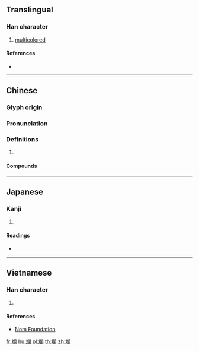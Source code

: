 {{also|斓}}
==Translingual==

===Han character===
{{Han char|rn=67|rad=文|as=17|sn=21|four=07420|canj=YKANW|ids=⿰文闌}}

# [[multicolored]]

====References====
* {{Han ref|kx=0477.220|dkj=13486|dj=0835.250|hdz=32171.090|uh=6595|ud=26005|bh=C4E3|bd=50403}}

----

==Chinese==
{{zh-forms|s=斓}}

===Glyph origin===
{{Han etym}}

===Pronunciation===
{{zh-pron
|m=lán
|c=laan4
|mc=y
|oc=y
|cat=
}}

===Definitions===
{{zh-hanzi}}

# {{rfdef|zh}}

====Compounds====
{{zh-der|斑斕|斒斕|斕斑}}

----

==Japanese==

===Kanji===
{{ja-kanji|grade=|rs=文17}}

# {{defn|lang=ja|sort=文17}}

====Readings====
* {{ja-readings|on=[[らん]] (ran), [[れん]] (ren)|kun=[[あや]] (aya)}}

----

==Vietnamese==

===Han character===
{{vi-readings|rs=文17|hanviet=lan}}

# {{defn|lang=vi|sort=文17}}

====References====
* [http://nomfoundation.org/common/nom_details.php?codepoint=6595 Nom Foundation]

[[fr:斕]]
[[hu:斕]]
[[pl:斕]]
[[th:斕]]
[[zh:斕]]